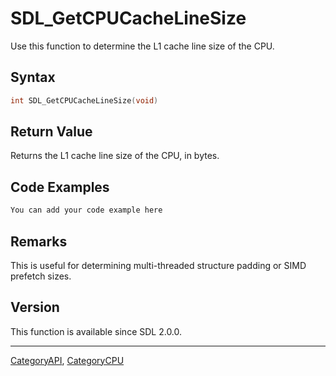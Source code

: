 
= SDL_GetCPUCacheLineSize =
Use this function to determine the L1 cache line size of the CPU.


== Syntax ==
<syntaxhighlight lang='c++'>
int SDL_GetCPUCacheLineSize(void)
</syntaxhighlight>

== Return Value ==
Returns the L1 cache line size of the CPU, in bytes.

== Code Examples ==
<syntaxhighlight lang='c++'>
You can add your code example here
</syntaxhighlight>

== Remarks ==
This is useful for determining multi-threaded structure padding or SIMD prefetch sizes.

== Version ==
This function is available since SDL 2.0.0.


----
[[CategoryAPI]], [[CategoryCPU]]
